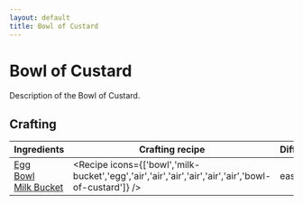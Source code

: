 ```yaml
---
layout: default
title: Bowl of Custard
---
```



Bowl of Custard
===================

Description of the Bowl of Custard.

## Crafting

| Ingredients | Crafting recipe | Difficulty |
| ----------- | --------------- | ------------- |
| [Egg](https://minecraft.wiki/w/Egg)<br/>[Bowl](https://minecraft.wiki/w/Bowl)<br/>[Milk Bucket](https://minecraft.wiki/w/Milk_Bucket) | <Recipe icons={['bowl','milk-bucket','egg','air','air','air','air','air','air','bowl-of-custard']} /> | easy |

